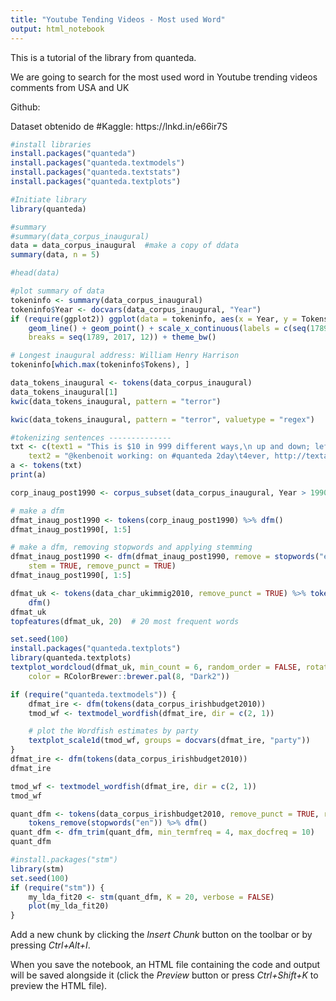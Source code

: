 ```yaml
---
title: "Youtube Tending Videos - Most used Word"
output: html_notebook
---
```


This is a tutorial of the library from quanteda.

We are going to search for the most used word in Youtube trending videos comments from USA and UK

Github:


Dataset obtenido de #Kaggle:
https://lnkd.in/e66ir7S
 

```r
#install libraries
install.packages("quanteda")
install.packages("quanteda.textmodels")
install.packages("quanteda.textstats")
install.packages("quanteda.textplots")
```
```r
#Initiate library
library(quanteda)

```
```r
#summary 
#summary(data_corpus_inaugural)
data = data_corpus_inaugural  #make a copy of ddata
summary(data, n = 5)

#head(data)
```

```r
#plot summary of data
tokeninfo <- summary(data_corpus_inaugural)
tokeninfo$Year <- docvars(data_corpus_inaugural, "Year")
if (require(ggplot2)) ggplot(data = tokeninfo, aes(x = Year, y = Tokens, group = 1)) + 
    geom_line() + geom_point() + scale_x_continuous(labels = c(seq(1789, 2017, 12)), 
    breaks = seq(1789, 2017, 12)) + theme_bw()
```
```r
# Longest inaugural address: William Henry Harrison
tokeninfo[which.max(tokeninfo$Tokens), ]
```
```r

data_tokens_inaugural <- tokens(data_corpus_inaugural)
data_tokens_inaugural[1]
kwic(data_tokens_inaugural, pattern = "terror")
```
```r
kwic(data_tokens_inaugural, pattern = "terror", valuetype = "regex")
```
```r
#tokenizing sentences --------------
txt <- c(text1 = "This is $10 in 999 different ways,\n up and down; left and right!", 
    text2 = "@kenbenoit working: on #quanteda 2day\t4ever, http://textasdata.com?page=123.")
a <- tokens(txt)
print(a)
```
```r
corp_inaug_post1990 <- corpus_subset(data_corpus_inaugural, Year > 1990)

# make a dfm
dfmat_inaug_post1990 <- tokens(corp_inaug_post1990) %>% dfm()
dfmat_inaug_post1990[, 1:5]
```

```r
# make a dfm, removing stopwords and applying stemming
dfmat_inaug_post1990 <- dfm(dfmat_inaug_post1990, remove = stopwords("english"), 
    stem = TRUE, remove_punct = TRUE)
dfmat_inaug_post1990[, 1:5]
```
```r
dfmat_uk <- tokens(data_char_ukimmig2010, remove_punct = TRUE) %>% tokens_remove(stopwords("en")) %>% 
    dfm()
dfmat_uk
topfeatures(dfmat_uk, 20)  # 20 most frequent words
```
```r
set.seed(100)
install.packages("quanteda.textplots")
library(quanteda.textplots)
textplot_wordcloud(dfmat_uk, min_count = 6, random_order = FALSE, rotation = 0.25, 
    color = RColorBrewer::brewer.pal(8, "Dark2"))
```
```r
if (require("quanteda.textmodels")) {
    dfmat_ire <- dfm(tokens(data_corpus_irishbudget2010))
    tmod_wf <- textmodel_wordfish(dfmat_ire, dir = c(2, 1))

    # plot the Wordfish estimates by party
    textplot_scale1d(tmod_wf, groups = docvars(dfmat_ire, "party"))
}
dfmat_ire <- dfm(tokens(data_corpus_irishbudget2010))
dfmat_ire

tmod_wf <- textmodel_wordfish(dfmat_ire, dir = c(2, 1))
tmod_wf

quant_dfm <- tokens(data_corpus_irishbudget2010, remove_punct = TRUE, remove_numbers = TRUE) %>% 
    tokens_remove(stopwords("en")) %>% dfm()
quant_dfm <- dfm_trim(quant_dfm, min_termfreq = 4, max_docfreq = 10)
quant_dfm
```
```r
#install.packages("stm")
library(stm)
set.seed(100)
if (require("stm")) {
    my_lda_fit20 <- stm(quant_dfm, K = 20, verbose = FALSE)
    plot(my_lda_fit20)
}
```

Add a new chunk by clicking the *Insert Chunk* button on the toolbar or by pressing *Ctrl+Alt+I*.

When you save the notebook, an HTML file containing the code and output will be saved alongside it (click the *Preview* button or press *Ctrl+Shift+K* to preview the HTML file).

